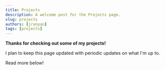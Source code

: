 ```yaml
---
title: Projects
description: A welcome post for the Projects page.
slug: projects
authors: [jrunyan]
tags: [projects]
---
```


**Thanks for checking out some of my projects!**

<!-- truncate -->

I plan to keep this page updated with periodic updates on what I'm up to.

Read more below! 
